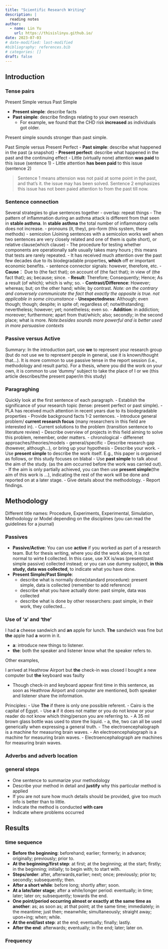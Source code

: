```yaml
---
title: "Scientific Research Writing"
description: |
  reading notes
author:
  - name: Lin Yu
    url: https://thisislinyu.github.io/
date: 2023-07-03
# date-modified: last-modified
#bibliography: references.bib
# categories: []
draft: false
---
```


## Introduction

### Tense pairs

Present Simple versus Past Simple

-   **Present simple**: describe facts
-   **Past simple**: describe findings relating to your own reserach
    -   For example, we found that the CHD risk **increased** as individuals got older.

Present simple sounds stronger than past simple.

Past Simple versus Present Perfect - **Past simple**: describe what happened in the past (a snapshot) - **Present perfect**: describe what happened in the past and the continuing effect - Little (virtually none) attention **was paid** to this issue (sentence 1) - Little attention **has been paid** to this issue (sentence 2)

> Sentence 1 means attension was not paid at some point in the past, and that's it. the issue may has been solved. Sentence 2 emphasizes this issue has not been paied attention to from the past till now.

### Sentence connection

Several strategies to glue sentences together - overlap: repeat things - The pattern of inflammation during an asthma attack is different from that seen in **stable asthma**. In **stable asthma** the total number of inflammatory cells does not increase. - pronouns (it, they), pro-form (this system, these methods) - semicolon (Joining sentences with a semicolon works well when two sentences are very closely related and one of them is quite short), or relative clause(which clause) - The procedure for testing whether components are operationally safe usually takes many hours **;** this means that tests are rarely repeated. - It has received much attention over the past few decades due to its biodegradable properties, **which** off er important economic benefits. - sentence connector signals: however, therefore, etc. - **Cause**： Due to (the fact that); on account of (the fact that); in view of (the fact that); as; because; since. - **Result**: Therefore; Consequently; Hence; As a result (of which); which is why; so. - **Contrast/Difference**: However; whereas; but; on the other hand; while; by contrast. *Note: on the contrary and conversely communicate the fact that exactly the opposite is true. not applicable in some circumstance* - **Unexpectedness**: Although; even though; though; despite; in spite of; regardless of; notwithstanding; nevertheless; however; yet; nonetheless; even so. - **Addition**: in addiction; moreover; furthermore; apart from that/which; also; secondly; in the second place; what is more. *Note:besides sounds more powerful and is better used in more persuasive contexts*

### Passive versus Active

Summary: In the introduction part, use **we** to represent your research group (but do not use we to represent people in general, use it is known/thought that...). It is more common to use passive tense in the report session (i.e., methodology and result parts). For a thesis, where you did the work on your own, it is common to use 'dummy' subject to take the place of I or we (this article describes/the present paper/in this study)

### Paragraghing

Quickly look at the first sentence of each paragraph. - Establish the significance of your research topic (tense: present perfect or past simple). - PLA has received much attention in recent years due to its biodegradable properties - Provide background facts 1-2 sentences. - Introduce general problem/ **current research focus** (many researchers in this field are interested in). - Current solutions to the problem (transition sentence to literature review) - Describe overview of projects in this field aiming to solve this problem, remember, order matters. - chronological - differenet approaches/theories/models - general/specific - Describe research gap (however, although...), or bring up your hypothesis - Describe your work. - Use **present simple** to describe the work itself. E.g., this paper is organised as follows, or this study focuses on blabal - Use **past simple** to talk about the aim of the study. (as the aim occurred before the work was carried out). - If the aim is only partially achieved, you can then use **present simple**(the aim of this work is ...), indicating the rest of the work will be done and reported on at a later stage. - Give details about the methodology. - Report findings.

## Methodology

Different title names: Procedure, Experiments, Experimental, Simulation, Methodology or Model depending on the disciplines (you can read the guidelines for a journal)

### Passives

-   **Passive/Active**: You can use **active** if you worked as part of a research team. But for thesis writing, where you did the work alone, it is not normal to wirte **I** collected. In this case, use XX is/was (present/past simple passive) collected instead; or you can use dummy subject, **in this study, data was collected**, to indicate what you have done.
-   **Present Simple/Past Simple**:
    -   describe what is normally done(standard procedure): present simple, data is collected (remember to add reference)
    -   describe what you have actually done: past simple, data was collected
    -   describe what is done by other researchers: past simple, in their work, they collected...

### Use of 'a' and 'the'

I had **a** cheese sandwich and **an** apple for lunch. **The** sandwich was fine but **the** apple had **a** worm in it.

-   **a**: introduce new things to listener.
-   **the**: both the speaker and listener know what the speaker refers to.

Other examples,

I arrived at Heathrow Airport but **the** check-in was closed I bought a new computer but **the** keyboard was faulty

-   Though check-in and keyboard appear first time in this sentence, as soon as Heathrow Airport and computer are mentioned, both speaker and listener share the information.

Principles: - Use **The** if there is only one possible referent. - Cairo is the capital of Egypt. - Use **a** if it does not matter or you do not know or your reader do not know which thing/person you are referring to. - A 35 ml brown glass bottle was used to store the liquid. - a, the, two can all be used generically when expressing a general truth. - The electroencephalograph is a machine for measuring brain waves. - An electroencephalograph is a machine for measuring brain waves. - Electroencephalograph are machines for measuring brain waves.

### Adverbs and adverb location

### general steps

-   One sentence to summarize your methodology
-   Describe your method in detail and **justify** why this particular method is applied
-   If you are not sure how much details should be provided, give too much info is better than to little.
-   Indicate the method is conducted **with care**
-   Indicate where problems occurred

## Results

### time sequence

-   **Before the beginning**: beforehand; earlier; formerly; in advance; originally; previously; prior to.
-   **At the beginning/first step**: at first; at the beginning; at the start; firstly; in the beginning; initially; to begin with; to start with.
-   **Steps/order**: after, afterwards,earlier; next; once; previously; prior to; secondly; subsequently; then.
-   **After a short while**: before long; shortly after; soon.
-   **At a late/later stage**; after a while/longer period: eventually; in time; later; later on; subsequently; towards the end.
-   **One point/period occurring almost or exactly at the same time as another**: as; as soon as; at that point; at the same time; immediately; in the meantime; just then; meanwhile; simultaneously; straight away; upon+ing; when; while.
-   **At the end/last step**: at the end; eventually; finally; lastly.
-   **After the end**: afterwards; eventually; in the end; later; later on.

### Frequency
